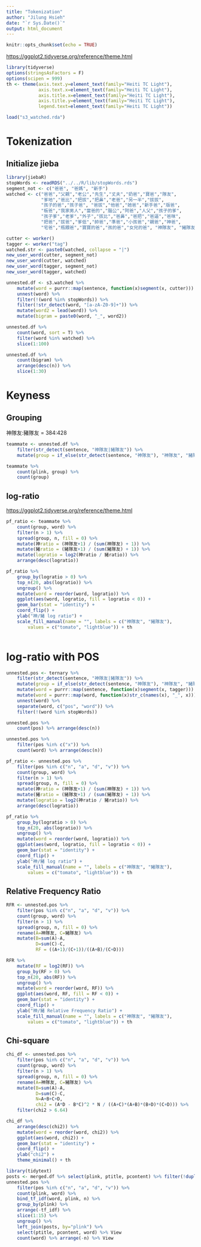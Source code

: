 ```yaml
---
title: "Tokenization"
author: "Jilung Hsieh"
date: "`r Sys.Date()`"
output: html_document
---
```


```r
knitr::opts_chunk$set(echo = TRUE)
```

<https://ggplot2.tidyverse.org/reference/theme.html>

```r
library(tidyverse)
options(stringsAsFactors = F)
options(scipen = 999)
th <- theme(axis.text.y=element_text(family="Heiti TC Light"),
            axis.text.x=element_text(family="Heiti TC Light"),
            axis.title.x=element_text(family="Heiti TC Light"),
            axis.title.y=element_text(family="Heiti TC Light"),
            legend.text=element_text(family="Heiti TC Light"))
```

```r
load("s3_watched.rda")
```

# Tokenization

## Initialize jieba

```r
library(jiebaR)
stopWords <- readRDS("../../R/lib/stopWords.rds")
segment_not <- c("爸爸", "爸媽", "新手")
watched <- c("爸爸","父親","老公","先生","丈夫","奶爸","寶爸","隊友",
             "爹地","爸比","把拔","把鼻","老爸","另一半","拔拔",
             "孩子的爸","孩子爸", "爸拔","他爸","她爸","新手爸","版爸",
             "板爸","我家男人","當爸的","腦公","阿爸","人父","孩子的爹",
             "孩子爹","老爹","外子","拔比","爸鼻","爸把","爸逼","爸咪",
             "把爸","拔爸","爹低","帥爸","準爸","小孩爸","親爸","神爸",
             "宅爸","瓶餵爸","寶寶的爸","孩的爸","女兒的爸", "神隊友", "豬隊友")

cutter <- worker()
tagger <- worker("tag")
watched.str <- paste0(watched, collapse = "|")
new_user_word(cutter, segment_not)
new_user_word(cutter, watched)
new_user_word(tagger, segment_not)
new_user_word(tagger, watched)
```

```r

unnested.df <- s3.watched %>%
    mutate(word = purrr::map(sentence, function(x)segment(x, cutter))) %>%
    unnest(word) %>%
    filter(!(word %in% stopWords)) %>%
    filter(!str_detect(word, "[a-zA-Z0-9]+")) %>%
    mutate(word2 = lead(word)) %>%
    mutate(bigram = paste0(word, "_", word2))
```

```r
unnested.df %>%
    count(word, sort = T) %>%
    filter(word %in% watched) %>%
    slice(1:100)
```

```r
unnested.df %>%
    count(bigram) %>%
    arrange(desc(n)) %>%
    slice(1:30)
```

# Keyness

## Grouping

神隊友:豬隊友 = 384:428

```r
teammate <- unnested.df %>%
    filter(str_detect(sentence, "神隊友|豬隊友")) %>%
    mutate(group = if_else(str_detect(sentence, "神隊友"), "神隊友", "豬隊友"))

teammate %>%
    count(plink, group) %>% 
    count(group)
```

## log-ratio

<https://ggplot2.tidyverse.org/reference/theme.html>

```r

pf_ratio <- teammate %>%
    count(group, word) %>%
    filter(n > 1) %>%
	spread(group, n, fill = 0) %>%
    mutate(神ratio = (神隊友+1) / (sum(神隊友) + 1)) %>%
    mutate(豬ratio = (豬隊友+1) / (sum(豬隊友) + 1)) %>%
	mutate(logratio = log2(神ratio / 豬ratio)) %>%
	arrange(desc(logratio))

pf_ratio %>%
	group_by(logratio > 0) %>%
	top_n(20, abs(logratio)) %>%
	ungroup() %>%
	mutate(word = reorder(word, logratio)) %>%
	ggplot(aes(word, logratio, fill = logratio < 0)) +
	geom_bar(stat = "identity") +
	coord_flip() +
	ylab("神/豬 log ratio") +
	scale_fill_manual(name = "", labels = c("神隊友", "豬隊友"),
		values = c("tomato", "lightblue")) + th
	
```

# log-ratio with POS

```r
unnested.pos <- ternary %>%
    filter(str_detect(sentence, "神隊友|豬隊友")) %>%
    mutate(group = if_else(str_detect(sentence, "神隊友"), "神隊友", "豬隊友")) %>%
    mutate(word = purrr::map(sentence, function(x)segment(x, tagger))) %>%
    mutate(word = purrr::map(word, function(x)str_c(names(x), "_", x))) %>% 
    unnest(word) %>%
    separate(word, c("pos", "word")) %>% 
    filter(!(word %in% stopWords))

unnested.pos %>%
    count(pos) %>% arrange(desc(n))

unnested.pos %>%
    filter(pos %in% c("x")) %>%
    count(word) %>% arrange(desc(n))
```

```r
pf_ratio <- unnested.pos %>%
    filter(pos %in% c("n", "a", "d", "v")) %>%
    count(group, word) %>%
    filter(n > 1) %>%
	spread(group, n, fill = 0) %>%
    mutate(神ratio = (神隊友+1) / (sum(神隊友) + 1)) %>%
    mutate(豬ratio = (豬隊友+1) / (sum(豬隊友) + 1)) %>%
	mutate(logratio = log2(神ratio / 豬ratio)) %>%
	arrange(desc(logratio))

pf_ratio %>%
	group_by(logratio > 0) %>%
	top_n(20, abs(logratio)) %>%
	ungroup() %>%
	mutate(word = reorder(word, logratio)) %>%
	ggplot(aes(word, logratio, fill = logratio < 0)) +
	geom_bar(stat = "identity") +
	coord_flip() +
	ylab("神/豬 log ratio") +
	scale_fill_manual(name = "", labels = c("神隊友", "豬隊友"),
		values = c("tomato", "lightblue")) + th   
```

## Relative Frequency Ratio

```r
RFR <- unnested.pos %>%
    filter(pos %in% c("n", "a", "d", "v")) %>%
    count(group, word) %>%
    filter(n > 1) %>%
	spread(group, n, fill = 0) %>%
    rename(A=神隊友, C=豬隊友) %>% 
    mutate(B=sum(A)-A,
           D=sum(C)-C,
           RF = ((A+1)/(C+1))/((A+B)/(C+D)))

RFR %>%
    mutate(RF = log2(RF)) %>%
	group_by(RF > 0) %>%
	top_n(20, abs(RF)) %>%
	ungroup() %>%
	mutate(word = reorder(word, RF)) %>%
	ggplot(aes(word, RF, fill = RF < 0)) +
	geom_bar(stat = "identity") +
	coord_flip() +
	ylab("神/豬 Relative Frequency Ratio") +
	scale_fill_manual(name = "", labels = c("神隊友", "豬隊友"),
		values = c("tomato", "lightblue")) + th  
```

## Chi-square

```r
chi_df <- unnested.pos %>%
    filter(pos %in% c("n", "a", "d", "v")) %>%
    count(group, word) %>%
    filter(n > 1) %>%
	spread(group, n, fill = 0) %>%
    rename(A=神隊友, C=豬隊友) %>%
    mutate(B=sum(A)-A,
           D=sum(C)-C,
           N=A+B+C+D, 
           chi2 = (A*D - B*C)^2 * N / ((A+C)*(A+B)*(B+D)*(C+D))) %>%
    filter(chi2 > 6.64)

chi_df %>%
    arrange(desc(chi2)) %>%
    mutate(word = reorder(word, chi2)) %>%
    ggplot(aes(word, chi2)) +
	geom_bar(stat = "identity") +
	coord_flip() +
	ylab("chi2") + 
    theme_minimal() + th
```

```r
library(tidytext)
posts <- merged.df %>% select(plink, ptitle, pcontent) %>% filter(!duplicated(plink))
unnested.pos %>%
    filter(pos %in% c("n", "a", "d", "v")) %>% 
    count(plink, word) %>%
    bind_tf_idf(word, plink, n) %>% 
    group_by(plink) %>%
    arrange(-tf_idf) %>%
    slice(1:15) %>%
    ungroup() %>% 
    left_join(posts, by="plink") %>% 
    select(ptitle, pcontent, word) %>% View
    count(word) %>% arrange(-n) %>% View
```
